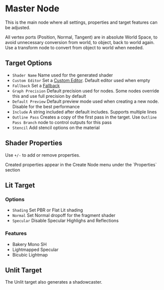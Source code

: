 
# Master Node

This is the main node where all settings, properties and target features can be adjusted.

All vertex ports (Position, Normal, Tangent) are in absolute World Space, to avoid unnecessary conversion from world, to object, back to world again. Use a transform node to convert from object to world when needed.

## Target Options
- `Shader Name` Name used for the generated shader
- `Custom Editor` Set a [Custom Editor](https://docs.unity3d.com/Manual/SL-CustomEditor.html). Default editor used when empty
- `Fallback` Set a [Fallback](https://docs.unity3d.com/Manual/SL-Fallback.html)
- `Graph Precision` Default precision used for nodes. Some nodes override this and use full precision by default
- `Default Preview` Default preview mode used when creating a new node. Disable for the best performance
- `Include` A string included after default includes. Supports multiple lines
- `Outline Pass` Creates a copy of the first pass in the target. Use `Outline Pass Branch` node to control outputs for this pass
- `Stencil` Add stencil options on the material

## Shader Properties

Use `+/-` to add or remove properties.

<Callout>
Created properties appear in the Create Node menu under the `Properties` section
</Callout>

## Lit Target

### Options

- `Shading` Set PBR or Flat Lit shading
- `Normal` Set Normal dropoff for the fragment shader
- `Specular` Disable Specular Highlighs and Reflections

### Features

- Bakery Mono SH
- Lightmapped Specular
- Bicubic Lightmap

## Unlit Target

The Unlit target also generates a shadowcaster.
